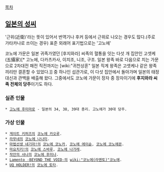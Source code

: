 

[[목차]]

== [[일본의 성씨]] ==
'근위(近衛)'라는 뜻이 있어서 번역기나 후커 등에서 근위로 나오는 경우도 많다.(주로 가타카나로 쓰이는 경우)
표준 외래어 표기법으로는 '고노에'

코노에 가문은 일본 귀족가였던 [후지와라] 씨족의 혈통을 잇는 다섯 개 집안인 고셋케(五攝家)[* 고노에, 다카츠카사, 이치조, 니조, 구조. 일본 왕족 바로 다음으로 치는 가문으로 2차대전 패전 직전까지는 [wiki:"귀천상혼" 일본 직계 왕족은 고셋케나 같은 왕족끼리만 결혼할 수 있었다.]] 중 하나인 섭관가로, 이 다섯 집안에서 돌아가며 일본의 태정대신과 관백을 배출해 왔다. 그중에서도 코노에 가문이 장자 중 장자이기에 '''후지와라 씨족 전체의 당주'''이기도 하다.


=== 실존 인물 ===
 * [[고노에 후미마로]] - 일본의 34, 38, 39대 총리. 고노에가 30대 당주.

=== 가상 인물 ===
 * [[게이트 키퍼즈]]의 [[코노에 카오루]].
 * [[라무네]]의 [[코노에 나나미]].
 * [[마법선생 네기마!]]의 [[코노에 코노카]], [[코노에 에이슌]], [[코노에 코노에몬]].
 * [[마요치키!]]의 [[코노에 스바루]], [[코노에 나가레]].
 * [[작안의 샤나]]의 [[코노에 후미나]].
 * [[Lamento -BEYOND THE VOID-]]의 [[wiki:"코노에(라멘토)"코노에]].
 * [[UQ HOLDER!]]의 [[코노에 토타]].
